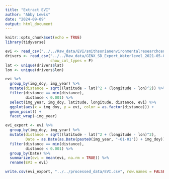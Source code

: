 ```yaml
---
title: "Extract EVI"
author: "Abby Lewis"
date: "2024-09-09"
output: html_document
---
```


```r
knitr::opts_chunk$set(echo = TRUE)
library(tidyverse)
```

```r
evi <- read_csv("../../Raw_data/EVI/smithsonianenvironmentalresearchcenter_evi_series.csv")
drivers <- read_csv("../../Raw_data/GENX_SD_Export_Waterlevel_2021-05-06_to_2022-12-30_derived_clean_btemps.csv", 
                    show_col_types = F)
lat <- unique(drivers$lat)
lon <- unique(drivers$lon)

evi %>%
  group_by(img_doy, img_year) %>%
  mutate(distance = sqrt((latitude - lat)^2 + (longitude - lon)^2)) %>%
  filter(distance == min(distance),
         distance < 0.001) %>%
  select(img_year, img_doy, latitude, longitude, distance, evi) %>%
  ggplot(aes(x = img_doy, y = evi, color = as.factor(distance))) +
  geom_point() +
  facet_wrap(~img_year)

evi_export <- evi %>%
  group_by(img_doy, img_year) %>%
  mutate(distance = sqrt((latitude - lat)^2 + (longitude - lon)^2),
         Date = as.Date(as.Date(paste0(img_year, "-01-01")) + img_doy)) %>%
  filter(distance == min(distance),
         distance < 0.001) %>%
  group_by(Date) %>%
  summarize(evi = mean(evi, na.rm = TRUE)) %>%
  rename(EVI = evi)

write.csv(evi_export, "../../processed_data/EVI.csv", row.names = FALSE)
```

